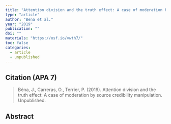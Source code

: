 ```yaml
---
title: "Attention division and the truth effect: A case of moderation by source credibility manipulation."
type: "article"
author: "Bena et al."
year: "2019"
publication: ""
doi: ""
materials: "https://osf.io/vwth7/"
toc: false
categories:
  - article
  - unpublished
---
```


## Citation (APA 7)

> Béna, J., Carreras, O., Terrier, P. (2019). Attention division and the truth effect: A case of moderation by source credibility manipulation. Unpublished.

## Abstract


